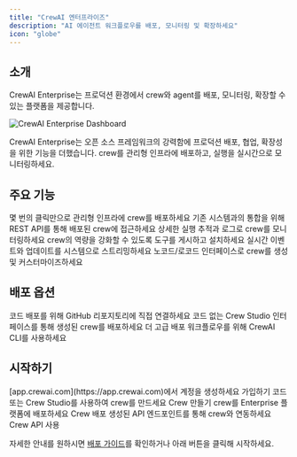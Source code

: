 ```yaml
---
title: "CrewAI 엔터프라이즈"
description: "AI 에이전트 워크플로우를 배포, 모니터링 및 확장하세요"
icon: "globe"
---
```


## 소개

CrewAI Enterprise는 프로덕션 환경에서 crew와 agent를 배포, 모니터링, 확장할 수 있는 플랫폼을 제공합니다.

<Frame>
  <img src="/images/enterprise/crewai-enterprise-dashboard.png" alt="CrewAI Enterprise Dashboard" />
</Frame>

CrewAI Enterprise는 오픈 소스 프레임워크의 강력함에 프로덕션 배포, 협업, 확장성을 위한 기능을 더했습니다. crew를 관리형 인프라에 배포하고, 실행을 실시간으로 모니터링하세요.

## 주요 기능

<CardGroup cols={2}>
  <Card title="Crew Deployments" icon="rocket">
    몇 번의 클릭만으로 관리형 인프라에 crew를 배포하세요
  </Card>
  <Card title="API Access" icon="code">
    기존 시스템과의 통합을 위해 REST API를 통해 배포된 crew에 접근하세요
  </Card>
  <Card title="Observability" icon="chart-line">
    상세한 실행 추적과 로그로 crew를 모니터링하세요
  </Card>
  <Card title="Tool Repository" icon="toolbox">
    crew의 역량을 강화할 수 있도록 도구를 게시하고 설치하세요
  </Card>
  <Card title="Webhook Streaming" icon="webhook">
    실시간 이벤트와 업데이트를 시스템으로 스트리밍하세요
  </Card>
  <Card title="Crew Studio" icon="paintbrush">
    노코드/로코드 인터페이스로 crew를 생성 및 커스터마이즈하세요
  </Card>
</CardGroup>

## 배포 옵션

<CardGroup cols={3}>
  <Card title="GitHub 통합" icon="github">
    코드 배포를 위해 GitHub 리포지토리에 직접 연결하세요
  </Card>
  <Card title="Crew Studio" icon="palette">
    코드 없는 Crew Studio 인터페이스를 통해 생성된 crew를 배포하세요
  </Card>
  <Card title="CLI 배포" icon="terminal">
    더 고급 배포 워크플로우를 위해 CrewAI CLI를 사용하세요
  </Card>
</CardGroup>

## 시작하기

<Steps>
  <Step title="계정 가입하기">
    [app.crewai.com](https://app.crewai.com)에서 계정을 생성하세요
    <Card
      title="가입하기"
      icon="user"
      href="https://app.crewai.com/signup"
    >
      가입하기
    </Card>
  </Step>
  <Step title="첫 번째 crew 만들기">
    코드 또는 Crew Studio를 사용하여 crew를 만드세요
    <Card
      title="Crew 만들기"
      icon="paintbrush"
      href="/ko/enterprise/guides/build-crew"
    >
      Crew 만들기
    </Card>
  </Step>
  <Step title="crew 배포하기">
    crew를 Enterprise 플랫폼에 배포하세요
    <Card
      title="Crew 배포"
      icon="rocket"
      href="/ko/enterprise/guides/deploy-crew"
    >
      Crew 배포
    </Card>
  </Step>
  <Step title="crew에 접근하기">
    생성된 API 엔드포인트를 통해 crew와 연동하세요
    <Card
      title="API 접근"
      icon="code"
      href="/ko/enterprise/guides/kickoff-crew"
    >
      Crew API 사용
    </Card>
  </Step>
</Steps>

자세한 안내를 원하시면 [배포 가이드](/ko/enterprise/guides/deploy-crew)를 확인하거나 아래 버튼을 클릭해 시작하세요.